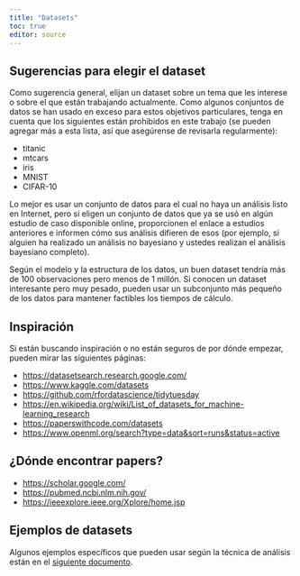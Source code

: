 ```yaml
---
title: "Datasets"
toc: true
editor: source
---
```


## Sugerencias para elegir el dataset

Como sugerencia general, elijan un dataset sobre un tema que les interese o sobre el que están trabajando actualmente. Como algunos conjuntos de datos se han usado en exceso para estos objetivos particulares, tenga en cuenta que los siguientes están prohibidos en este trabajo (se pueden agregar más a esta lista, así que asegúrense de revisarla regularmente):

- titanic 
- mtcars
- iris
- MNIST
- CIFAR-10

Lo mejor es usar un conjunto de datos para el cual no haya un análisis listo en Internet, pero si eligen un conjunto de datos que ya se usó en algún estudio de caso disponible online, proporcionen el enlace a estudios anteriores e informen cómo sus análisis difieren de esos (por ejemplo, si alguien ha realizado un análisis no bayesiano y ustedes realizan el análisis bayesiano completo).

Según el modelo y la estructura de los datos, un buen dataset tendría más de 100 observaciones pero menos de 1 millón. Si conocen un dataset interesante pero muy pesado, pueden usar un subconjunto más pequeño de los datos para mantener factibles los tiempos de cálculo. 

## Inspiración

Si están buscando inspiración o no están seguros de por dónde empezar, pueden mirar las siguientes páginas:

- [https://datasetsearch.research.google.com/](https://datasetsearch.research.google.com/)
- [https://www.kaggle.com/datasets](https://www.kaggle.com/datasets)
- [https://github.com/rfordatascience/tidytuesday](https://www.kaggle.com/datasets)
- [https://en.wikipedia.org/wiki/List_of_datasets_for_machine-learning_research](https://www.kaggle.com/datasets)
- [https://paperswithcode.com/datasets](https://www.kaggle.com/datasets)
- [https://www.openml.org/search?type=data&sort=runs&status=active](https://www.kaggle.com/datasets)

## ¿Dónde encontrar papers?

- [https://scholar.google.com/](https://scholar.google.com/)
- [https://pubmed.ncbi.nlm.nih.gov/](https://pubmed.ncbi.nlm.nih.gov/)
- [https://ieeexplore.ieee.org/Xplore/home.jsp](https://ieeexplore.ieee.org/Xplore/home.jsp)

## Ejemplos de datasets

Algunos ejemplos específicos que pueden usar según la técnica de análisis están en el [siguiente documento](https://docs.google.com/document/d/1Cmem95cfiWSYrvYHT_4ngaJnhvN_9ax2ZaEhBkH9IDM/edit?usp=sharing).
